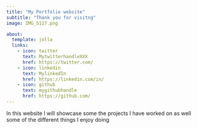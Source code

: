 ```yaml
---
title: "My Portfolio website"
subtitle: "Thank you for visitng"
image: IMG_5117.png

about:
  template: jolla
  links:
    - icon: twitter
      text: MytwitterhandleXXX
      href: https://twitter.com/
    - icon: linkedin
      text: MylinkedIn
      href: https://linkedin.com/in/
    - icon: github
      text: mygithubhandle
      href: https://github.com/
---
```


In this website I will showcase some the projects I have worked on as well some of the different things I enjoy doing